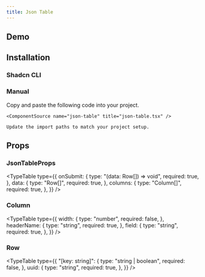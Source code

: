 ```yaml
---
title: Json Table
---
```


## Demo

<ComponentPreview name="json-table-demo" />

## Installation

### Shadcn CLI

<ComponentInstall command="npx shadcn@latest add https://laviecn.vercel.app/r/json-table.json" />

### Manual

<Steps>
  <Step>
    Copy and paste the following code into your project.

    <ComponentSource name="json-table" title="json-table.tsx" />

  </Step>
  <Step>

    Update the import paths to match your project setup.

  </Step>
</Steps>

## Props

### JsonTableProps

<TypeTable
  type={{
    onSubmit: {
      type: "(data: Row[]) => void",
      required: true,
    },
    data: {
      type: "Row[]",
      required: true,
    },
    columns: {
      type: "Column[]",
      required: true,
    },
  }}
/>

### Column

<TypeTable
  type={{
    width: {
      type: "number",
      required: false,
    },
    headerName: {
      type: "string",
      required: true,
    },
    field: {
      type: "string",
      required: true,
    },
  }}
/>

### Row

<TypeTable
  type={{
    "[key: string]": {
      type: "string | boolean",
      required: false,
    },
    uuid: {
      type: "string",
      required: true,
    },
  }}
/>
